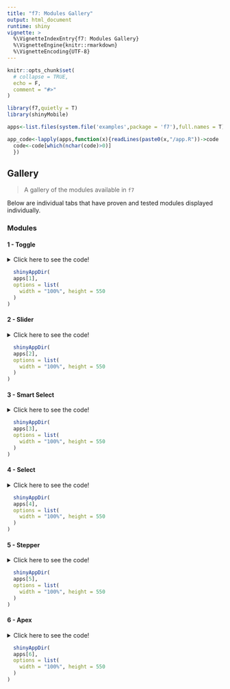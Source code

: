 ```yaml
---
title: "f7: Modules Gallery"
output: html_document
runtime: shiny
vignette: >
  %\VignetteIndexEntry{f7: Modules Gallery}
  %\VignetteEngine{knitr::rmarkdown}
  %\VignetteEncoding{UTF-8}
---
```


```r
knitr::opts_chunk$set(
  # collapse = TRUE,
  echo = F,
  comment = "#>"
)

library(f7,quietly = T)
library(shinyMobile)

apps<-list.files(system.file('examples',package = 'f7'),full.names = T)

app_code<-lapply(apps,function(x){readLines(paste0(x,"/app.R"))->code
  code<-code[which(nchar(code)>0)]
  })

```

## Gallery  
  
> A gallery of the modules available in `f7`    
  
Below are individual tabs that have proven and tested modules displayed individually.  

### Modules {.tabset}  


#### 1 - Toggle  
<details>
  <summary>Click here to see the code!</summary>  
```{}
`r paste0(sapply(app_code[[1]],function(x) as.character(x)),collapse="\n")`  
```
</details>   

```r
  shinyAppDir(
  apps[1],
  options = list(
    width = "100%", height = 550
  )
)
```


#### 2 - Slider  
<details>
  <summary>Click here to see the code!</summary>  
```{}
`r paste0(sapply(app_code[[2]],function(x) as.character(x)),collapse="\n")`  
```
</details>   

```r
  shinyAppDir(
  apps[2],
  options = list(
    width = "100%", height = 550
  )
)
```

#### 3 - Smart Select  
<details>
  <summary>Click here to see the code!</summary>  
```{}
`r paste0(sapply(app_code[[3]],function(x) as.character(x)),collapse="\n")`  
```
</details>   

```r
  shinyAppDir(
  apps[3],
  options = list(
    width = "100%", height = 550
  )
)
```

#### 4 - Select  
<details>
  <summary>Click here to see the code!</summary>  
```{}
`r paste0(sapply(app_code[[4]],function(x) as.character(x)),collapse="\n")`  
```
</details>   

```r
  shinyAppDir(
  apps[4],
  options = list(
    width = "100%", height = 550
  )
)
```

#### 5 - Stepper  
<details>
  <summary>Click here to see the code!</summary>  
```{}
`r paste0(sapply(app_code[[5]],function(x) as.character(x)),collapse="\n")`  
```
</details>   

```r
  shinyAppDir(
  apps[5],
  options = list(
    width = "100%", height = 550
  )
)
```

#### 6 - Apex  
<details>
  <summary>Click here to see the code!</summary>  
```{}
`r paste0(sapply(app_code[[6]],function(x) as.character(x)),collapse="\n")`  
```
</details>   

```r
  shinyAppDir(
  apps[6],
  options = list(
    width = "100%", height = 550
  )
)
```
